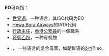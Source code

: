 {{wiktionarypar|eo|EO}}
'''EO'''可以指：
* [[世界语|世界语]]，一种语言，其ISO代码为EO
* [[Hewa_Bora_Airways|Hewa Bora Airways]]的IATA代码
* [[行政主任|行政主任]]，[[香港公務員|香港公務員]]的一個職系
* [[环氧乙烷|环氧乙烷]]，一种有机物
* {{link-en|eo(复合元音)|eo (digraph)}}， 一些语言的复合母音，如朝鲜语的[[ŏ|ŏ]]也作eo。
{{disambig|cat=二字拉丁字母縮寫消歧義}}